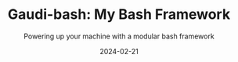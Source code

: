 ---
type: 'Post'
title: 'Gaudi-bash: My Bash Framework'
tags: ['bash', 'dotfiles']
summary: 'Gaudi-bash is a collection of bash scripts that I use to power up my machine. It is a modular framework that allows you to add new scripts and features easily.'
subtitle: 'Powering up your machine with a modular bash framework'
featured: false
date: '2024-02-21'
category: 'engineering'
dark: true
---
